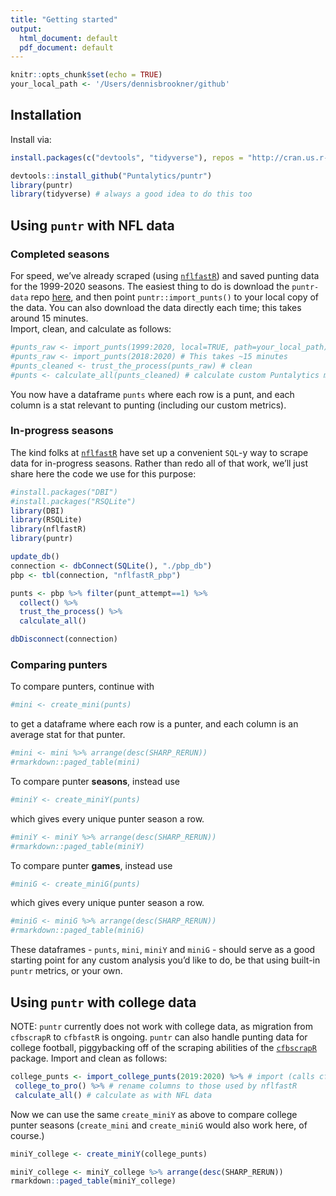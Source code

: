 ```yaml
---
title: "Getting started"
output:
  html_document: default
  pdf_document: default
---
```

```r
knitr::opts_chunk$set(echo = TRUE)
your_local_path <- '/Users/dennisbrookner/github'
```
## Installation
Install via:
```r
install.packages(c("devtools", "tidyverse"), repos = "http://cran.us.r-project.org")
```
```r
devtools::install_github("Puntalytics/puntr")
library(puntr)
library(tidyverse) # always a good idea to do this too
```
## Using `puntr` with NFL data
### Completed seasons
For speed, we've already scraped (using [`nflfastR`](https://www.nflfastr.com/)) and saved punting data for the 1999-2020 seasons. The easiest thing to do is download the `puntr-data` repo [here](https://github.com/Puntalytics/puntr-data/tree/master/data), and then point `puntr::import_punts()` to your local copy of the data. You can also download the data directly each time; this takes around 15 minutes.  
Import, clean, and calculate as follows:
```r
#punts_raw <- import_punts(1999:2020, local=TRUE, path=your_local_path) # recommended
#punts_raw <- import_punts(2018:2020) # This takes ~15 minutes
#punts_cleaned <- trust_the_process(punts_raw) # clean
#punts <- calculate_all(punts_cleaned) # calculate custom Puntalytics metrics 
```
You now have a dataframe `punts` where each row is a punt, and each column is a stat relevant to punting (including our custom metrics).

### In-progress seasons
The kind folks at [`nflfastR`](https://www.nflfastr.com/) have set up a convenient `SQL`-y way to scrape data for in-progress seasons. Rather than redo all of that work, we'll just share here the code we use for this purpose:
```r
#install.packages("DBI")
#install.packages("RSQLite")
library(DBI)
library(RSQLite)
library(nflfastR)
library(puntr)

update_db()
connection <- dbConnect(SQLite(), "./pbp_db")
pbp <- tbl(connection, "nflfastR_pbp")

punts <- pbp %>% filter(punt_attempt==1) %>%
  collect() %>%
  trust_the_process() %>%
  calculate_all()

dbDisconnect(connection)
```

### Comparing punters
To compare punters, continue with
```r
#mini <- create_mini(punts)
```
to get a dataframe where each row is a punter, and each column is an average stat for that punter.  
```r
#mini <- mini %>% arrange(desc(SHARP_RERUN))
#rmarkdown::paged_table(mini)
```
To compare punter **seasons**, instead use
```r
#miniY <- create_miniY(punts)
```
which gives every unique punter season a row.  
```r
#miniY <- miniY %>% arrange(desc(SHARP_RERUN))
#rmarkdown::paged_table(miniY)
```
To compare punter **games**, instead use
```r
#miniG <- create_miniG(punts)
```
which gives every unique punter season a row.  
```r
#miniG <- miniG %>% arrange(desc(SHARP_RERUN))
#rmarkdown::paged_table(miniG)
```
  
These dataframes - `punts`, `mini`, `miniY` and `miniG` - should serve as a good starting point for any custom analysis you'd like to do, be that using built-in `puntr` metrics, or your own.

## Using `puntr` with college data
NOTE: `puntr` currently does not work with college data, as migration from `cfbscrapR` to `cfbfastR` is ongoing.
`puntr` can also handle punting data for college football, piggybacking off of the scraping abilities of the [`cfbscrapR`](https://saiemgilani.github.io/cfbscrapR/) package. Import and clean as follows:
```r
college_punts <- import_college_punts(2019:2020) %>% # import (calls cfbscrapR behind the scenes)
 college_to_pro() %>% # rename columns to those used by nflfastR
 calculate_all() # calculate as with NFL data
```
Now we can use the same `create_miniY` as above to compare college punter seasons (`create_mini` and `create_miniG` would also work here, of course.)
```r
miniY_college <- create_miniY(college_punts)
```
```r
miniY_college <- miniY_college %>% arrange(desc(SHARP_RERUN))
rmarkdown::paged_table(miniY_college)
```
